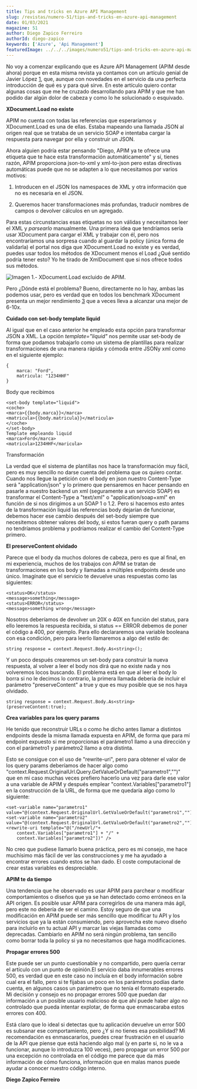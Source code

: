 ```yaml
---
title: Tips and tricks en Azure API Management
slug: /revistas/numero-51/tips-and-tricks-en-azure-api-management
date: 01/03/2021
magazine: 51
author: Diego Zapico Ferreiro
authorId: diego-zapico
keywords: ['Azure', 'Api Management']
featuredImage: ../../../images/numero51/tips-and-tricks-en-azure-api-management/image1.png
---
```



No voy a comenzar explicando que es Azure API Management (APIM desde
ahora) porque en esta misma revista ya contamos con un artículo genial
de Javier López [1], que, aunque con novedades en el servicio da una
perfecta introducción de qué es y para qué sirve. En este artículo
quiero contar algunas cosas que me he cruzado desarrollando para APIM y
que me han podido dar algún dolor de cabeza y como lo he solucionado o
esquivado.

**XDocument.Load no existe**

APIM no cuenta con todas las referencias que esperaríamos y
XDocument.Load es una de ellas. Estaba mapeando una llamada JSON al
origen real que se trataba de un servicio SOAP e intentaba cargar la
respuesta para navegar por ella y construir un JSON.

Ahora alguien podría estar pensando "Diego, APIM ya te ofrece una
etiqueta que te hace esta transformación automáticamente" y sí, tienes
razón, APIM proporciona json-to-xml y xml-to-json pero estas
directivas automáticas puede que no se adapten a lo que necesitamos por
varios motivos:

1.  Introducen en el JSON los namespaces de XML y otra información que
    no es necesaria en el JSON.

2.  Queremos hacer transformaciones más profundas, traducir nombres de
    campos o devolver cálculos en un agregado.

Para estas circunstancias esas etiquetas no son válidas y necesitamos
leer el XML y *parsearlo* manualmente. Una primera idea que tendríamos
sería usar XDocument para cargar el XML y trabajar con él, pero nos
encontraríamos una sorpresa cuando al guardar la policy (única forma de
validarla) el portal nos diga que XDocument.Load no existe y es verdad,
puedes usar todos los métodos de XDocument menos el Load ¿Qué sentido
podría tener esto? Yo he tirado de XmlDocument que si nos ofrece todos
sus métodos.

![Imagen 1.- XDocument.Load excluido de APIM.]( ../../../images/numero51/tips-and-tricks-en-azure-api-management/image1.png)

Pero ¿Dónde está el problema? Bueno, directamente no lo hay, ambas las
podemos usar, pero es verdad que en todos los benchmark XDocument
presenta un mejor rendimiento [3] que a veces lleva a alcanzar una
mejor de 6-10x.

**Cuidado con set-body template liquid**

Al igual que en el caso anterior he empleado esta opción para
transformar JSON a XML. La opción *template="liquid"* nos permite usar
set-body de forma que podamos trabajarlo como un sistema de plantillas
para realizar transformaciones de una manera rápida y cómoda entre JSONy
xml como en el siguiente ejemplo:

```
{
    marca: "Ford",
    matricula: "1234HHF"
}
```

Body que recibimos

```
<set-body template="liquid">
<coche>
<marca>{{body.marca}}</marca>
<matricula>{{body.matricula}}</matricula>
</coche>
</set-body>
Template empleando liquid
<marca>Ford</marca>
<matricula>1234HHF</maricula>
```

Transformación

La verdad que el sistema de plantillas nos hace la transformación muy
fácil, pero es muy sencillo no darse cuenta del problema que os quiero
contar. Cuando nos llegue la petición con el body en json nuestro
Content-Type será "application/json" y lo primero que pensaremos en
hacer pensando en pasarle a nuestro backend un xml (seguramente a un
servicio SOAP) es transformar el Content-Type a "text/xml" o
"application/soap+xml" en función de si nos dirigimos a un SOAP 1 o 1.2.
Pero si hacemos esto antes de la transformación liquid las referencias
body dejarían de funcionar, debemos hacer ese cambio después del
set-body siempre que necesitemos obtener valores del body, si estos
fueran query o path params no tendríamos problema y podríamos realizar
el cambio del Content-Type primero.

**El preserveContent olvidado**

Parece que el body da muchos dolores de cabeza, pero es que al final, en
mi experiencia, muchos de los trabajos con APIM se tratan de
transformaciones en los body y llamadas a múltiples endpoints desde uno
único. Imagínate que el servicio te devuelve unas respuestas como las
siguientes:

```
<status>OK</status>
<message>something</message>
<status>ERROR</status>
<message>something wrong</message>
```

Nosotros deberíamos de devolver un 20X o 40X en función del status, para
ello leeremos la respuesta recibida, si status == ERROR debemos de poner
el código a 400, por ejemplo. Para ello declararemos una variable
booleana con esa condición, pero para leerlo llamaremos a algo del
estilo de:

```
string response = context.Request.Body.As<string>();
```

Y un poco después crearemos un set-body para construir la nueva
respuesta, al volver a leer el body nos dirá que no existe nada y nos
volveremos locos buscando. El problema está en que al leer el body lo
borra si no le decimos lo contrario, la primera llamada debería de
incluir el parámetro "preserveContent" a true y que es muy posible que
se nos haya olvidado.

```
string response = context.Request.Body.As<string>(preserveContent:true);
```

**Crea variables para los query params**

He tenido que reconstruir URLs o como he dicho antes llamar a distintos
endpoints desde la misma llamada expuesta en APIM, de forma que para mí
endpoint expuesto si me proporcionas el parámetro1 llamo a una dirección
y con el parámetro1 y parámetro2 llamo a otra distinta.

Esto se consigue con el uso de "rewrite-uri", pero para obtener el valor
de los query params deberíamos de hacer algo como
"context.Request.OriginalUrl.Query.GetValueOrDefault("parametro1","")"
que en mi caso muchas veces prefiero hacerlo una vez para darle ese
valor a una variable de APIM y después emplear
"context.Variables["parametro1"] en la construcción de la URL, de
forma que me quedaría algo como lo siguiente:

```
<set-variable name="parametro1" value="@(context.Request.OriginalUrl.GetValueOrDefault("parametro1",""))">
<set-variable name="parametro2" value="@(context.Request.OriginalUrl.GetValueOrDefault("parametro2",""))">
<rewrite-uri template="@("/newUrl/"+
    context.Variables["parametro1"] + "/" +
    context.Variables["parametro2"])" />
```

No creo que pudiese llamarlo buena práctica, pero es mi consejo, me hace
muchísimo más fácil de ver las construcciones y me ha ayudado a
encontrar errores cuando estos se han dado. El coste computacional de
crear estas variables es despreciable.

**APIM te da tiempo**

Una tendencia que he observado es usar APIM para parchear o modificar
comportamientos o diseños que ya se han detectado como erróneos en la
API origen. Es posible usar APIM para corregirlos de una manera más
ágil, pero este no debería de ser el camino. Estoy seguro de que una
modificación en APIM puede ser más sencillo que modificar tu API y los
servicios que ya la están consumiendo, pero aprovecha este nuevo diseño
para incluirlo en tu actual API y marcar las viejas llamadas como
deprecadas. Cambiarlo en APIM no será ningún problema, tan sencillo como
borrar toda la policy si ya no necesitamos que haga modificaciones.

**Propagar errores 500**

Este puede ser un punto cuestionable y no compartido, pero quería cerrar
el artículo con un punto de opinión.El servicio daba innumerables
errores 500, es verdad que en este caso no incluía en el body
información sobre cual era el fallo, pero si te fijabas un poco en los
parámetros podías darte cuenta, en algunos casos un parámetro que no
tenía el formato esperado. Mi decisión y consejo es no propagar errores
500 que puedan dar información a un posible usuario malicioso de que ahí
puede haber algo no controlado que pueda intentar explotar, de forma que
enmascaraba estos errores con 400.

Está claro que lo ideal si detectas que tu aplicación devuelve un error
500 es subsanar ese comportamiento, pero ¿Y si no tienes esa
posibilidad? Mi recomendación es enmascararlos, puedes crear frustración
en el usuario de la API que piense que está haciendo algo mal (y en
parte si, no le va a funcionar, aunque lo introduzca 100 veces), pero
propagar un error 500 por una excepción no controlada en el código me
parece que da más información de cómo funciona, información que en malas
manos puede ayudar a conocer nuestro código interno.

[1]:
https://www.compartimoss.com/revistas/numero-28/introduccion-a-azure-api-management/

[2]:
https://docs.microsoft.com/en-us/azure/api-management/api-management-transformation-policies

[3]:
https://docs.microsoft.com/en-us/archive/blogs/codejunkie/xmldocument-vs-xelement-performance

**Diego Zapico Ferreiro**